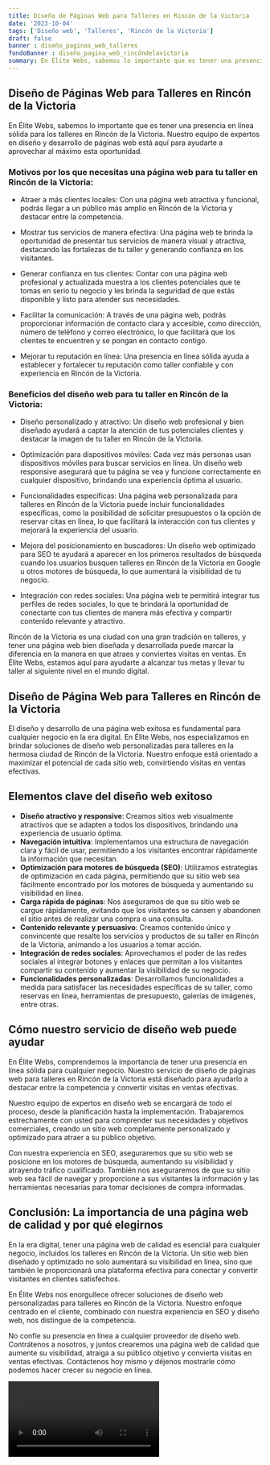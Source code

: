 ```yaml
---
title: Diseño de Páginas Web para Talleres en Rincón de la Victoria
date: '2023-10-04'
tags: ['Diseño web', 'Talleres', 'Rincón de la Victoria']
draft: false
banner : diseño_paginas_web_talleres
fondoBanner : diseño_pagina_web_rincóndelavictoria
summary: En Élite Webs, sabemos lo importante que es tener una presencia en línea sólida para los talleres en Rincón de la Victoria. Nuestro equipo de expertos en diseño y desarrollo de páginas web está aquí para ayudarte a aprovechar al máximo esta oportunidad.
---
```


## Diseño de Páginas Web para Talleres en Rincón de la Victoria

En Élite Webs, sabemos lo importante que es tener una presencia en línea sólida para los talleres en Rincón de la Victoria. Nuestro equipo de expertos en diseño y desarrollo de páginas web está aquí para ayudarte a aprovechar al máximo esta oportunidad.

### Motivos por los que necesitas una página web para tu taller en Rincón de la Victoria:

- Atraer a más clientes locales: Con una página web atractiva y funcional, podrás llegar a un público más amplio en Rincón de la Victoria y destacar entre la competencia.

- Mostrar tus servicios de manera efectiva: Una página web te brinda la oportunidad de presentar tus servicios de manera visual y atractiva, destacando las fortalezas de tu taller y generando confianza en los visitantes.

- Generar confianza en tus clientes: Contar con una página web profesional y actualizada muestra a los clientes potenciales que te tomas en serio tu negocio y les brinda la seguridad de que estás disponible y listo para atender sus necesidades.

- Facilitar la comunicación: A través de una página web, podrás proporcionar información de contacto clara y accesible, como dirección, número de teléfono y correo electrónico, lo que facilitará que los clientes te encuentren y se pongan en contacto contigo.

- Mejorar tu reputación en línea: Una presencia en línea sólida ayuda a establecer y fortalecer tu reputación como taller confiable y con experiencia en Rincón de la Victoria.

### Beneficios del diseño web para tu taller en Rincón de la Victoria:

- Diseño personalizado y atractivo: Un diseño web profesional y bien diseñado ayudará a captar la atención de tus potenciales clientes y destacar la imagen de tu taller en Rincón de la Victoria.

- Optimización para dispositivos móviles: Cada vez más personas usan dispositivos móviles para buscar servicios en línea. Un diseño web responsive asegurará que tu página se vea y funcione correctamente en cualquier dispositivo, brindando una experiencia óptima al usuario.

- Funcionalidades específicas: Una página web personalizada para talleres en Rincón de la Victoria puede incluir funcionalidades específicas, como la posibilidad de solicitar presupuestos o la opción de reservar citas en línea, lo que facilitará la interacción con tus clientes y mejorará la experiencia del usuario.

- Mejora del posicionamiento en buscadores: Un diseño web optimizado para SEO te ayudará a aparecer en los primeros resultados de búsqueda cuando los usuarios busquen talleres en Rincón de la Victoria en Google u otros motores de búsqueda, lo que aumentará la visibilidad de tu negocio.

- Integración con redes sociales: Una página web te permitirá integrar tus perfiles de redes sociales, lo que te brindará la oportunidad de conectarte con tus clientes de manera más efectiva y compartir contenido relevante y atractivo.

Rincón de la Victoria es una ciudad con una gran tradición en talleres, y tener una página web bien diseñada y desarrollada puede marcar la diferencia en la manera en que atraes y conviertes visitas en ventas. En Élite Webs, estamos aquí para ayudarte a alcanzar tus metas y llevar tu taller al siguiente nivel en el mundo digital.

<GifSeo />

<Cta />

## Diseño de Página Web para Talleres en Rincón de la Victoria

El diseño y desarrollo de una página web exitosa es fundamental para cualquier negocio en la era digital. En Élite Webs, nos especializamos en brindar soluciones de diseño web personalizadas para talleres en la hermosa ciudad de Rincón de la Victoria. Nuestro enfoque está orientado a maximizar el potencial de cada sitio web, convirtiendo visitas en ventas efectivas. 

## Elementos clave del diseño web exitoso

- **Diseño atractivo y responsive**: Creamos sitios web visualmente atractivos que se adapten a todos los dispositivos, brindando una experiencia de usuario óptima.
- **Navegación intuitiva**: Implementamos una estructura de navegación clara y fácil de usar, permitiendo a los visitantes encontrar rápidamente la información que necesitan.
- **Optimización para motores de búsqueda (SEO)**: Utilizamos estrategias de optimización en cada página, permitiendo que su sitio web sea fácilmente encontrado por los motores de búsqueda y aumentando su visibilidad en línea.
- **Carga rápida de páginas**: Nos aseguramos de que su sitio web se cargue rápidamente, evitando que los visitantes se cansen y abandonen el sitio antes de realizar una compra o una consulta.
- **Contenido relevante y persuasivo**: Creamos contenido único y convincente que resalte los servicios y productos de su taller en Rincón de la Victoria, animando a los usuarios a tomar acción.
- **Integración de redes sociales**: Aprovechamos el poder de las redes sociales al integrar botones y enlaces que permitan a los visitantes compartir su contenido y aumentar la visibilidad de su negocio.
- **Funcionalidades personalizadas**: Desarrollamos funcionalidades a medida para satisfacer las necesidades específicas de su taller, como reservas en línea, herramientas de presupuesto, galerías de imágenes, entre otras.

## Cómo nuestro servicio de diseño web puede ayudar

En Élite Webs, comprendemos la importancia de tener una presencia en línea sólida para cualquier negocio. Nuestro servicio de diseño de páginas web para talleres en Rincón de la Victoria está diseñado para ayudarlo a destacar entre la competencia y convertir visitas en ventas efectivas.

Nuestro equipo de expertos en diseño web se encargará de todo el proceso, desde la planificación hasta la implementación. Trabajaremos estrechamente con usted para comprender sus necesidades y objetivos comerciales, creando un sitio web completamente personalizado y optimizado para atraer a su público objetivo.

Con nuestra experiencia en SEO, aseguraremos que su sitio web se posicione en los motores de búsqueda, aumentando su visibilidad y atrayendo tráfico cualificado. También nos aseguraremos de que su sitio web sea fácil de navegar y proporcione a sus visitantes la información y las herramientas necesarias para tomar decisiones de compra informadas.

## Conclusión: La importancia de una página web de calidad y por qué elegirnos

En la era digital, tener una página web de calidad es esencial para cualquier negocio, incluidos los talleres en Rincón de la Victoria. Un sitio web bien diseñado y optimizado no solo aumentará su visibilidad en línea, sino que también le proporcionará una plataforma efectiva para conectar y convertir visitantes en clientes satisfechos.

En Élite Webs nos enorgullece ofrecer soluciones de diseño web personalizadas para talleres en Rincón de la Victoria. Nuestro enfoque centrado en el cliente, combinado con nuestra experiencia en SEO y diseño web, nos distingue de la competencia.

No confíe su presencia en línea a cualquier proveedor de diseño web. Contrátenos a nosotros, y juntos crearemos una página web de calidad que aumente su visibilidad, atraiga a su público objetivo y convierta visitas en ventas efectivas. Contáctenos hoy mismo y déjenos mostrarle cómo podemos hacer crecer su negocio en línea.

<Video />

<CtaBot job='Talleres' city='Rincón de la Victoria'/>

<Gmaps query='Rincón de la Victoria+españa+maps' />
